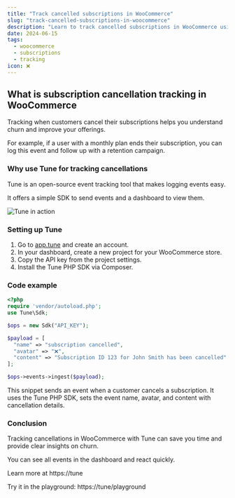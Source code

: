 ```yaml
---
title: "Track cancelled subscriptions in WooCommerce"
slug: "track-cancelled-subscriptions-in-woocommerce"
description: "Learn to track cancelled subscriptions in WooCommerce using Tune. Set up event ingestion, monitor cancellations, and gain customer insights easily."
date: 2024-06-15
tags:
  - woocommerce
  - subscriptions
  - tracking
icon: ❌
---
```


## What is subscription cancellation tracking in WooCommerce

Tracking when customers cancel their subscriptions helps you understand churn and improve your offerings.

For example, if a user with a monthly plan ends their subscription, you can log this event and follow up with a retention campaign.

### Why use Tune for tracking cancellations

Tune is an open-source event tracking tool that makes logging events easy.

It offers a simple SDK to send events and a dashboard to view them.

![Tune in action](https://tune/images/misc/ops-usage2.jpg)

### Setting up Tune

1. Go to [app.tune](https://app.tune) and create an account.
2. In your dashboard, create a new project for your WooCommerce store.
3. Copy the API key from the project settings.
4. Install the Tune PHP SDK via Composer.

### Code example

```php
<?php
require 'vendor/autoload.php';
use Tune\Sdk;

$ops = new Sdk("API_KEY");

$payload = [
  "name" => "subscription cancelled",
  "avatar" => "❌",
  "content" => "Subscription ID 123 for John Smith has been cancelled"
];

$ops->events->ingest($payload);
```

This snippet sends an event when a customer cancels a subscription. It uses the Tune PHP SDK, sets the event name, avatar, and content with cancellation details.

### Conclusion

Tracking cancellations in WooCommerce with Tune can save you time and provide clear insights on churn.

You can see all events in the dashboard and react quickly.

Learn more at https://tune

Try it in the playground: https://tune/playground